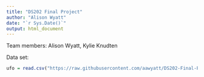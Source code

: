 ```yaml
---
title: "DS202 Final Project"
author: "Alison Wyatt"
date: "`r Sys.Date()`"
output: html_document
---
```


Team members: Alison Wyatt, Kylie Knudten

Data set: 

```r
ufo = read.csv("https://raw.githubusercontent.com/aawyatt/DS202-Final-Project/main/complete.csv")
```

